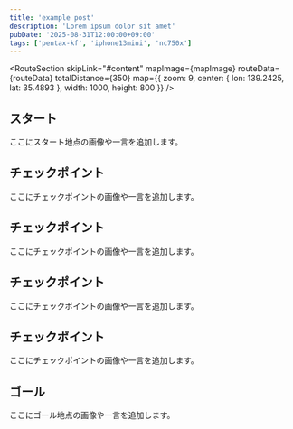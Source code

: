 ```yaml
---
title: 'example post'
description: 'Lorem ipsum dolor sit amet'
pubDate: '2025-08-31T12:00:00+09:00'
tags: ['pentax-kf', 'iphone13mini', 'nc750x']
---
```



<RouteSection skipLink="#content" mapImage={mapImage} routeData={routeData} totalDistance={350} map={{
  zoom: 9,
  center: {
    lon: 139.2425,
    lat: 35.4893
  },
  width: 1000,
  height: 800
}} />

<div id="content" class="inner">

## スタート

ここにスタート地点の画像や一言を追加します。

## チェックポイント

ここにチェックポイントの画像や一言を追加します。

## チェックポイント

ここにチェックポイントの画像や一言を追加します。

## チェックポイント

ここにチェックポイントの画像や一言を追加します。

## チェックポイント

ここにチェックポイントの画像や一言を追加します。

## ゴール

ここにゴール地点の画像や一言を追加します。

</div>
